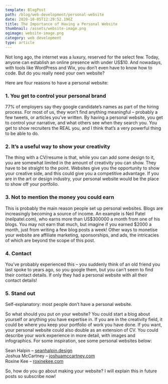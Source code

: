 ```yaml
---
template: BlogPost
path: /blog/web-development/personal-website
date: 2020-10-05T12:29:52.196Z
title: The Importance of Having a Personal Website
thumbnail: /assets/website-image.png
ogimage: website-image.png
category: web development
type: article
---
```



Not long ago, the internet was a luxury, reserved for the select few. Today, anyone can establish an online presence with under US$10. And nowadays, with tools like WordPress and Wix, you don’t even have to know how to code. But do you really need your own website?

Here are four reasons to have a personal website:

### 1. You get to control your personal brand

77% of employers say they google candidate’s names as part of the hiring process. For most of us, they won’t find anything meaningful – probably a few tweets, or articles you’ve written. By having a personal website, you get to control your narrative, and what others see when they search you. You get to show recruiters the REAL you, and I think that’s a very powerful thing to be able to do.

### 2. It’s a useful way to show your creativity

The thing with a CV/resume is that, while you can add some design to it, you are somewhat limited in the amount of creativity you can show. They have to be straight to the point. Websites give you the opportunity to show your creative side, and this could give you a competitive advantage. If you are in the art or design industry, your personal website would be the place to show off your portfolio.

### 3. Not to mention the money you could earn

This is probably the main reason people set up personal websites. Blogs are increasingly becoming a source of income. An example is Neil Patel (neilpatel.com), who earns more than US$300000 a month from one of his blogs. You may not earn that much, but imagine if you earned $2000 a month, just from writing a few blog posts a week! Other ways to monetise your website are affiliate marketing, sponsorships, and ads, the intricacies of which are beyond the scope of this post.

### 4. Contact

You’ve probably experienced this – you suddenly think of an old friend you last spoke to years ago, so you google them, but you can’t seem to find their contact details. If only they had a personal website with all their contact details!

### 5. Stand out

Self-explanatory: most people don’t have a personal website.

So what should you put on your website? You could start a blog about yourself or anything you have expertise in. If you are in the creativity field, it could be where you keep your portfolio of work you have done. If you want, your personal website could also double as an extension of CV. You could describe your work experience in more detail, with images and infographics. For some inspiration, see some personal websites below:

Sean Halpin – <a href="https://seanhalpin.design" target="_blank">seanhalpin.design</a>  <br/>
Joshua McCartney – <a href="https://joshuamccartney.com" target="_blank">joshuamccartney.com</a>    <br/>
Roxine Kee – <a href="https://roxinekee.com" target="_blank">roxinekee.com</a>   <br/>

So, how do you go about making your website? I will explain this in future posts so subscribe now!
